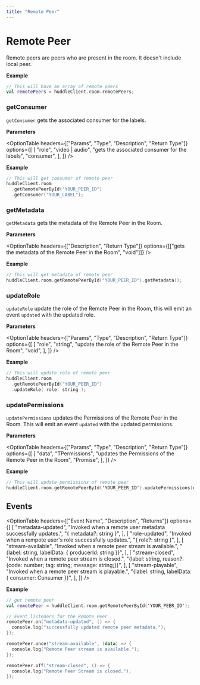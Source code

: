 ```yaml
---
title: "Remote Peer"
---
```



# Remote Peer

Remote peers are peers who are present in the room. It doesn't include local peer.

**Example**

```kotlin
// This will have an array of remote peers
val remotePeers = huddleClient.room.remotePeers;
```

### getConsumer

`getConsumer` gets the associated consumer for the labels.

**Parameters**

<OptionTable
  headers={["Params", "Type", "Description", "Return Type"]}
  options={[
    [
      "role",
      "video | audio",
      "gets the associated consumer for the labels",
      "consumer",
    ],
  ]}
/>

**Example**

```kotlin
// This will get consumer of remote peer
huddleClient.room
  .getRemotePeerById("YOUR_PEER_ID")
  .getConsumer("YOUR_LABEL");
```

### getMetadata

`getMetadata` gets the metadata of the Remote Peer in the Room.

**Parameters**

<OptionTable
  headers={["Description", "Return Type"]}
  options={[["gets the metadata of the Remote Peer in the Room", "void"]]}
/>

**Example**

```kotlin
// This will get metadata of remote peer
huddleClient.room.getRemotePeerById("YOUR_PEER_ID").getMetadata();
```

### updateRole

`updateRole` update the role of the Remote Peer in the Room, this will emit an event `updated` with the updated role.

**Parameters**

<OptionTable
  headers={["Params", "Type", "Description", "Return Type"]}
  options={[
    [
      "role",
      "string",
      "update the role of the Remote Peer in the Room",
      "void",
    ],
  ]}
/>

**Example**

```kotlin
// This will update role of remote peer
huddleClient.room
  .getRemotePeerById("YOUR_PEER_ID")
  .updateRole( role: string );
```

### updatePermissions

`updatePermissions` updates the Permissions of the Remote Peer in the Room. This will emit an event `updated` with the updated permissions.

**Parameters**

<OptionTable
  headers={["Params", "Type", "Description", "Return Type"]}
  options={[
    [
      "data",
      "TPermissions",
      "updates the Permissions of the Remote Peer in the Room",
      "Promise<void>",
    ],
  ]}
/>

**Example**

```kotlin
// This will update permissions of remote peer
huddleClient.room.getRemotePeerById('YOUR_PEER_ID').updatePermissions(data:TPermissions);
```

## Events

<OptionTable
  headers={["Event Name", "Description", "Returns"]}
  options={[
    [
      "metadata-updated",
      "Invoked when a remote user metadata successfully updates.",
      "{ metadata?: string }",
    ],
    [
      "role-updated",
      "Invoked when a rempote user's role successfully updates.",
      "{ role?: string }",
    ],
    [
      "stream-available",
      "Invoked when a remote peer stream is available.",
      "{label: string, labelData: { producerId: string }}",
    ],
    [
      "stream-closed",
      "Invoked when a remote peer stream is closed.",
      "{label: string, reason?: {code: number; tag: string; message: string;}}",
    ],
    [
      "stream-playable",
      "Invoked when a remote peer stream is playable.",
      "{label: string, labelData: { consumer: Consumer }}",
    ],
  ]}
/>

**Example**

```kotlin
// get remote peer
val remotePeer = huddleClient.room.getRemotePeerById('YOUR_PEER_ID');

// Event listeners for the Remote Peer
remotePeer.on("metadata-updated", () => {
  console.log("successfully updated remote peer metadata.");
});

remotePeer.once("stream-available", (data) => {
  console.log("Remote Peer stream is available.");
});

remotePeer.off("stream-closed", () => {
  console.log("Remote Peer Stream is closed.");
});
```
